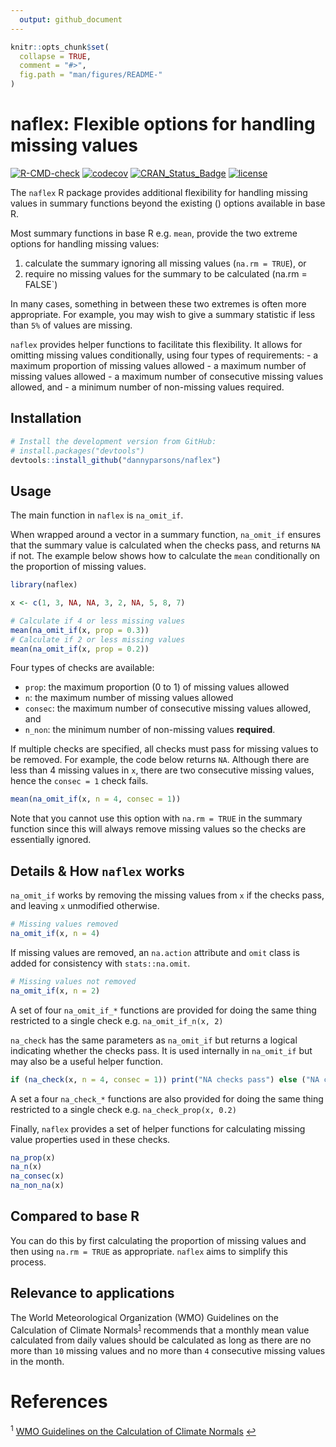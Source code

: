 ```yaml
---
  output: github_document
---
```


<!-- README.md is generated from README.Rmd. Please edit that file -->

```r
knitr::opts_chunk$set(
  collapse = TRUE,
  comment = "#>",
  fig.path = "man/figures/README-"
)
```

# naflex: Flexible options for handling missing values

<!-- badges: start -->
[![R-CMD-check](https://github.com/dannyparsons/naflex/actions/workflows/R-CMD-check.yaml/badge.svg)](https://github.com/dannyparsons/naflex/actions/workflows/R-CMD-check.yaml)
[![codecov](https://codecov.io/gh/dannyparsons/naflex/branch/master/graph/badge.svg?token=MSQKXE5UYR)](https://codecov.io/gh/dannyparsons/naflex)
[![CRAN_Status_Badge](https://www.r-pkg.org/badges/version/naflex)](https://cran.r-project.org/package=naflex)
[![license](https://img.shields.io/badge/license-LGPL (>= 3)-lightgrey.svg)](https://choosealicense.com/)
<!-- badges: end -->

The `naflex` R package provides additional flexibility for handling missing values in summary functions beyond the existing (\code{na.rm = TRUE/FALSE}) options available in base R.

Most summary functions in base R e.g. `mean`, provide the two extreme options for handling missing values:

1. calculate the summary ignoring all missing values (`na.rm = TRUE`), or
2. require no missing values for the summary to be calculated (na.rm = FALSE`)

In many cases, something in between these two extremes is often more appropriate. For example, you may wish to give a summary statistic if less than `5%` of values are missing.

`naflex` provides helper functions to facilitate this flexibility. It allows for omitting missing values conditionally, using four types of requirements:
- a maximum proportion of missing values allowed
- a maximum number of missing values allowed
- a maximum number of consecutive missing values allowed, and
- a minimum number of non-missing values required.

## Installation

```r
# Install the development version from GitHub:
# install.packages("devtools")
devtools::install_github("dannyparsons/naflex")
```

## Usage

The main function in `naflex` is `na_omit_if`. 

When wrapped around a vector in a summary function, `na_omit_if` ensures that the summary value is calculated when the checks pass, and returns `NA` if not. The example below shows  how to calculate the `mean` conditionally on the proportion of missing values.

```r
library(naflex)

x <- c(1, 3, NA, NA, 3, 2, NA, 5, 8, 7)

# Calculate if 4 or less missing values
mean(na_omit_if(x, prop = 0.3))
# Calculate if 2 or less missing values
mean(na_omit_if(x, prop = 0.2))
```

Four types of checks are available:

- `prop`: the maximum proportion (0 to 1) of missing values allowed
- `n`: the maximum number of missing values allowed
- `consec`: the maximum number of consecutive missing values allowed, and
- `n_non`: the minimum number of non-missing values **required**.

If multiple checks are specified, all checks must pass for missing values to be removed. For example, the code below returns `NA`. Although there are less than 4 missing values in `x`, there are two consecutive missing values, hence the `consec = 1` check fails.

```r
mean(na_omit_if(x, n = 4, consec = 1))
```
Note that you cannot use this option with `na.rm = TRUE` in the summary function since this will always remove missing values so the checks are essentially ignored.

## Details & How `naflex` works

`na_omit_if` works by removing the missing values from `x` if the checks pass, and leaving `x` unmodified otherwise.

```r
# Missing values removed
na_omit_if(x, n = 4)
```
If missing values are removed, an `na.action` attribute and `omit` class is added for consistency with `stats::na.omit`.

```r
# Missing values not removed
na_omit_if(x, n = 2)
```
A set of four `na_omit_if_*` functions are provided for doing the same thing restricted to a single check e.g. `na_omit_if_n(x, 2)`

`na_check` has the same parameters as `na_omit_if` but returns a logical indicating whether the checks pass. It is used internally in `na_omit_if` but may also be a useful helper function. 

```r
if (na_check(x, n = 4, consec = 1)) print("NA checks pass") else ("NA checks fail")
```

A set a four `na_check_*` functions are also provided for doing the same thing restricted to a single check e.g. `na_check_prop(x, 0.2)`

Finally, `naflex` provides a set of helper functions for calculating missing value properties used in these checks.

```r
na_prop(x)
na_n(x)
na_consec(x)
na_non_na(x)
```

## Compared to base R

You can do this by first calculating the proportion of missing values and then using `na.rm = TRUE` as appropriate. `naflex` aims to simplify this process.

## Relevance to applications

The World Meteorological Organization (WMO) Guidelines on the Calculation of Climate Normals<sup id="a1">[1](#f1)</sup> recommends that a monthly mean value calculated from daily values should be calculated as long as there are no more than `10` missing values and no more than `4` consecutive missing values in the month.

# References
<sup id="f1">1</sup> <a href="https://library.wmo.int/index.php?lvl=notice_display&id=20130#.XljKS84zZnI">WMO Guidelines on the Calculation of Climate Normals</a> [↩](#a1)
